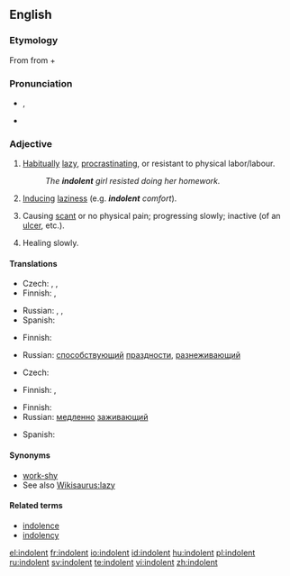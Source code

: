 {{was wotd|2008|December|18}}
==English==

===Etymology===
From {{etyl|la|en}} {{term|indolentem|lang=la}} from {{term|in-||not|lang=la}} + {{term|dolens|dolēns|pain|lang=la}}

===Pronunciation===
* {{a|UK|US}} {{IPA|/ˈɪn.dəl.ənt/}}, {{SAMPA|/'Ind@l@nt/}}
* {{audio|en-us-indolent.ogg|Audio (US)}}

===Adjective===
{{en-adj}}

# [[habitually|Habitually]] [[lazy]], [[procrastinate|procrastinating]], or resistant to physical labor/labour.
#: ''The '''indolent''' girl resisted doing her homework.''
# [[induce|Inducing]] [[laziness]] (e.g. '''''indolent''' comfort'').
# {{medicine}} Causing [[scant]] or no physical pain; progressing slowly; inactive (of an [[ulcer]], etc.).
# {{medicine}} Healing slowly.

====Translations====
{{trans-top|habitually lazy}}
* Czech: {{t-|cs|lhostejný|m}}, {{t+|cs|líný|m}}, {{t-|cs|indolentní|m}}
* Finnish: {{t-|fi|saamaton}}, {{t-|fi|veltto}}
{{trans-mid}}
* Russian: {{t+|ru|ленивый|sc=Cyrl}}, {{t+|ru|праздный|sc=Cyrl}}, {{t+|ru|бездеятельный|sc=Cyrl}}
* Spanish: {{t-|es|indolente}}
{{trans-bottom}}

{{trans-top|inducing laziness}}
* Finnish: {{t-|fi|veltostuttava}}
{{trans-mid}}
* Russian: [[способствующий]] [[праздности]], [[разнеживающий]]
{{trans-bottom}}

{{trans-top|medicine: causing scant or no physical pain}}
* Czech: {{t-|cs|nebolestivý|m}}
{{trans-mid}}
* Finnish: {{t|fi|indolentti}}, {{t-|fi|kivuton}}
{{trans-bottom}}

{{trans-top|medicine: healing slowly}}
* Finnish: {{t-|fi|itsepintainen}}
* Russian: [[медленно]] [[заживающий]]
{{trans-mid}}
* Spanish: {{t-|es|indolente}}
{{trans-bottom}}

====Synonyms====
* [[work-shy]]
* See also [[Wikisaurus:lazy]]

====Related terms====
* [[indolence]]
* [[indolency]]

[[el:indolent]]
[[fr:indolent]]
[[io:indolent]]
[[id:indolent]]
[[hu:indolent]]
[[pl:indolent]]
[[ru:indolent]]
[[sv:indolent]]
[[te:indolent]]
[[vi:indolent]]
[[zh:indolent]]